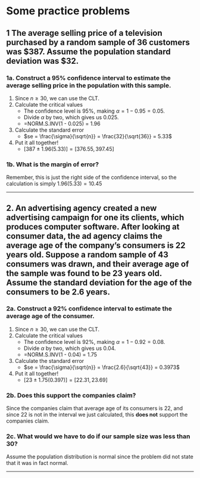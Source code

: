 # Some practice problems

## 1 The average selling price of a television purchased by a random sample of 36 customers was $387. Assume the population standard deviation was $32.

### 1a. Construct a 95%  confidence interval to estimate the average selling price in the population with this sample.

1. Since $n \geq 30$, we can use the CLT.
2. Calculate the critical values
    - The confidence level is 95%, making $\alpha = 1 - 0.95 = 0.05$. 
    - Divide $\alpha$ by two, which gives us 0.025.
    - =NORM.S.INV(1 - 0.025) = 1.96
3. Calculate the standard error
    - $se = \frac{\sigma}{\sqrt{n}} = \frac{32}{\sqrt{36}} = 5.33$
4. Put it all together!
    - $[387 \pm 1.96(5.33)] = [376.55, 397.45]$

### 1b. What is the margin of error?

Remember, this is just the right side of the confidence interval, so the 
calculation is simply $1.96(5.33) = 10.45$


***

## 2. An advertising agency created a new advertising campaign for one its clients, which produces computer software. After looking at consumer data, the ad agency claims the average age of the company's consumers is 22 years old. Suppose a random sample of 43 consumers was drawn, and their average age of the sample was found to be 23 years old. Assume the standard deviation for the age of the consumers to be 2.6 years. 

### 2a. Construct a 92%  confidence interval to estimate the average age of the consumer.

1. Since $n \geq 30$, we can use the CLT.
2. Calculate the critical values
    - The confidence level is 92%, making $\alpha = 1 - 0.92 = 0.08$. 
    - Divide $\alpha$ by two, which gives us 0.04.
    - =NORM.S.INV(1 - 0.04) = 1.75
3. Calculate the standard error
    - $se = \frac{\sigma}{\sqrt{n}} = \frac{2.6}{\sqrt{43}} = 0.3973$
4. Put it all together!
    - $[23 \pm 1.75(0.397)] = [22.31, 23.69]$

### 2b. Does this support the companies claim?

Since the companies claim that average age of its consumers is 22, and since 22
is not in the interval we just calculated, this **does not** support the 
companies claim.

### 2c. What would we have to do if our sample size was less than 30?

Assume the population distribution is normal since the problem did not state 
that it was in fact normal.

***
